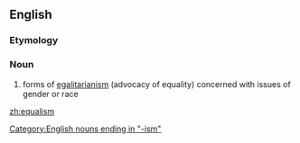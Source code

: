 ==English==
===Etymology===
{{suffix|equal|ism}}

===Noun===
{{en-noun|-}}
#forms of [[egalitarianism]] (advocacy of equality) concerned with issues of gender or race{{unreferenced}}
[[Category:English nouns ending in "-ism"]]

[[zh:equalism]]